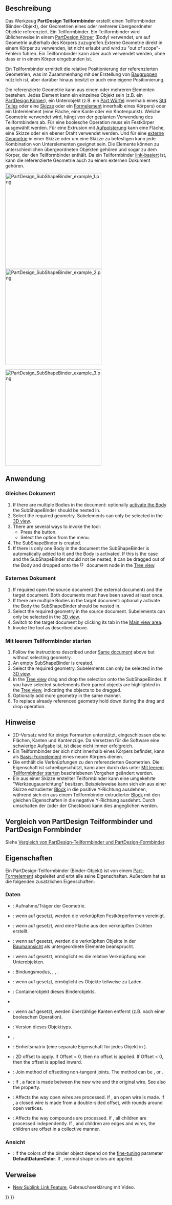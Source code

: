 <languages/>

{{Docnav/de
|[[PartDesign_ShapeBinder/de|FormBinder]]
|[[PartDesign_Clone/de|Klon]]
|[[PartDesign_Workbench/de|PartDesign]]
|IconL=PartDesign_ShapeBinder.svg
|IconR=PartDesign_Clone.svg
|IconC=Workbench_PartDesign.svg
}}

{{GuiCommand/de
|Name=PartDesign SubShapeBinder
|Name/de=PartDesign Teilformbinder
|Workbenches=[[PartDesign_Workbench/de|PartDesign]]
|MenuLocation=Part Design → Teilformbinder erstellen
|Version=0.19
|SeeAlso=[[PartDesign_Clone/de|PartDesign Klon]]
}}

<span id="Description"></span>
==Beschreibung==

Das Werkzeug '''PartDesign Teilformbinder''' erstellt einen Teilformbinder (Binder-Objekt), der Geometrien eines oder mehrerer übergeordneter Objekte referenziert. Ein Teilformbinder. Ein Teilformbinder wird üblicherweise in einem [[PartDesign_Body/de|PartDesign Körper]] (Body) verwendet, um auf Geometrie außerhalb des Körpers zuzugreifen.Externe Geometrie direkt in einem Körper zu verwenden, ist nicht erlaubt und wird zu "out of scope"-Fehlern führen. Ein Teilformbinder kann aber auch verwendet werden, ohne dass er in einem Körper eingebunden ist.

Ein Teilformbinder ermittelt die relative Positionierung der referenzierten Geometrien, was im Zusammenhang mit der Erstellung von [[Assembly/de|Baugruppen]] nützlich ist, aber darüber hinaus besitzt er auch eine eigene Positionierung.

Die referenzierte Geometrie kann aus einem oder mehreren Elementen bestehen. Jedes Element kann ein einzelnes Objekt sein (z.B. ein [[PartDesign_Body/de|PartDesign Körper]]), ein Unterobjekt (z.B. ein [[Part_Box/de|Part Würfel]] innerhalb eines [[Std_Part/de|Std Teiles]] oder eine [[PartDesign_NewSketch/de|Skizze]] oder ein [[PartDesign_Feature/de|Formelement]] innerhalb eines Körpers) oder ein Unterelement (eine Fläche, eine Kante oder ein Knotenpunkt). Welche Geometrie verwendet wird, hängt von der geplanten Verwendung des Teilformbinders ab. Für eine boolesche Operation muss ein Festkörper ausgewählt werden. Für eine Extrusion mit [[PartDesign_Pad|Aufpolsterung]] kann eine Fläche, eine Skizze oder ein ebener Draht verwendet werden. Und für eine [[Sketcher_External/de|externe Geometrie]] in einer Skizze oder um eine Skizze zu befestigen kann jede Kombination von Unterelementen geeignet sein. Die Elemente können zu unterschiedlichen übergeordneten Objekten gehören und sogar zu dem Körper, der den Teilformbinder enthält. Da ein Teilformbinder [[Std_LinkMake|link-basiert]] ist, kann die referenzierte Geometrie auch zu einem externen Dokument gehören.

[[File:PartDesign_SubShapeBinder_example_1.png|x300px]] [[File:PartDesign_SubShapeBinder_example_2.png|x300px]]
{{Caption|Links: zwei Festkörper, die in zwei separaten [[PartDesign_Body/de|Körpern]] erstellt wurden.<br> 
Rechts: zwei Teilformbinder, die Geometrien des ersten Körpers referenzieren, innerhalb des zweiten Körpers und an eine andere Position verschoben.}}

[[File:PartDesign_SubShapeBinder_example_3.png|x300px]]
{{Caption|Die beiden Teilfornbinder werden verwendet, um im zweiten Körper mit der [[PartDesign_Boolean/de|booleschen Operation]] Differenz einen Ausschnitt zu erstellen und mit [[PartDesign_Pad/de|Aufpolsterung]] einen Block hinzuzufügen.}}

<span id="Usage"></span>
==Anwendung==

<span id="Same_document"></span>
=== Gleiches Dokument ===

# If there are multiple Bodies in the document: optionally [[PartDesign_Body#Active_status|activate the Body]] the SubShapeBinder should be nested in.
# Select the required geometry. Subelements can only be selected in the [[3D_view|3D view]].
# There are several ways to invoke the tool:
#* Press the {{Button|[[Image:PartDesign_SubShapeBinder.svg|16px]] [[PartDesign_SubShapeBinder|PartDesign SubShapeBinder]]}} button.
#* Select the {{MenuCommand|Part Design → [[Image:PartDesign_SubShapeBinder.svg|16px]] Create a sub-object(s) shape binder}} option from the menu.
# The SubShapeBinder is created.
# If there is only one Body in the document the SubShapeBinder is automatically added to it and the Body is activated. If this is the case and the SubShapeBinder should not be nested, it can be dragged out of the Body and dropped onto the [[Image:Document.svg|16px]] document node in the [[Tree_view|Tree view]].

<span id="External_document"></span>
=== Externes Dokument ===

# If required open the source document (the external document) and the target document. Both documents must have been saved at least once.
# If there are multiple Bodies in the target document: optionally activate the Body the SubShapeBinder should be nested in.
# Select the required geometry in the source document. Subelements can only be selected in the [[3D_view|3D view]].
# Switch to the target document by clicking its tab in the [[Main_view_area|Main view area]].
# Invoke the tool as described above.

<span id="Start_with_empty_SubShapeBinder"></span>
===Mit leerem Teilformbinder starten===

# Follow the instructions described under [[#Same_document|Same document]] above but without selecting geometry.
# An empty SubShapeBinder is created.
# Select the required geometry. Subelements can only be selected in the [[3D_view|3D view]].
# In the [[Tree_view|Tree view]] drag and drop the selection onto the SubShapeBinder. If you have selected subelements their parent objects are highlighted in the [[Tree_view|Tree view]], indicating the objects to be dragged.
# Optionally add more geometry in the same manner.
# To replace already referenced geometry hold down {{KEY|Ctrl}} during the drag and drop operation.

<span id="Notes"></span>
==Hinweise==

* 2D-Versatz wird für einige Formarten unterstützt, eingeschlossen ebene Flächen, Kanten und Kantenzüge. Da Versetzen für die Software eine schwierige Aufgabe ist, ist diese nicht immer erfolgreich.
* Ein Teilformbinder der sich nicht innerhalb eines Körpers befindet, kann als [[PartDesign_Body/de#Basis Formelement|Basis-Formelement]] eines neuen Körpers dienen.
* Die {{PropertyData/de|Support}} enthält die Verknüpfungen zu den referenzierten Geometrien. Die Eigenschaft ist schreibgeschützt, kann aber durch das unter [[#Mit leerem Teilformbinder starten|Mit leerem Teilformbinder starten]] beschriebenen Vorgehen geändert werden.
* Ein aus einer Skizze erstellter Teilformbinder kann eine umgekehrte "Werkzeugausrichtung" besitzen. Beispielsweise kann sich ein aus einer Skizze extrudierter [[PartDesign_Pad/de|Block]] in die positive Y-Richtung ausdehnen, während sich ein aus einem Teilformbinder extrudierter [[PartDesign_Pad/de|Block]] mit den gleichen Eigenschaften in die negative Y-Richtung ausdehnt. Durch umschalten der {{PropertyData/de|Reversed}}  (oder der Checkbox) kann dies angeglichen werden.

<span id="PartDesign_SubShapeBinder_vs._PartDesign_ShapeBinder"></span>
==Vergleich von PartDesign Teilformbinder und PartDesign Formbinder==

Siehe [[PartDesign_ShapeBinder/de#Vergleich_von_PartDesign_Teilformbinder_und_PartDesign_Formbinder|Vergleich von PartDesign-Teilformbinder und PartDesign-Formbinder]].

<span id="Properties"></span>
== Eigenschaften ==

Ein PartDesign-Teilformbinder (Binder-Objekt) ist von einem [[Part_Feature/de|Part-Formelement]] abgeleitet und erbt alle seine Eigenschaften. Außerdem hat es die folgenden zusätzlichen Eigenschaften:

<span id="Data"></span>
=== Daten ===

{{TitleProperty|Base}}

* {{PropertyData/de|Support|XLinkSubList}}: Aufnahme/Träger der Geometrie.
* {{PropertyData/de|Fuse|Bool}}: wenn auf {{TRUE}} gesetzt, werden die verknüpften Festkörperformen vereinigt.
* {{PropertyData/de|Make Face|Bool}}: wenn auf {{TRUE}} gesetzt, wird eine Fläche aus den verknüpften Drähten erstellt.
* {{PropertyData/de|Claim Children|PropertyBool}}: wenn auf {{TRUE}} gesetzt, werden die verknüpften Objekte in der  [[Tree_view/de|Baumannsicht]] als untergeordnete Elemente beansprucht.
* {{PropertyData/de|Relative|Bool}}: wenn auf {{TRUE}} gesetzt, ermöglicht es die relative Verknüpfung von Unterobjekten.
* {{PropertyData/de|Bind Mode|Enumeration}}: Bindungsmodus, {{value|Synchronized}}, {{Value|Frozen}}, {{Value|Detached}}.
* {{PropertyData/de|Partial Load|Bool}}: wenn auf {{TRUE}} gesetzt, ermöglicht es Objekte teilweise zu Laden.
* {{PropertyData/de|Context|XLink|hidden}}: Containerobjekt dieses Binderobjekts.
* {{PropertyData/de|Bind Copy On Change|Enumeration}}
* {{PropertyData/de|Refine|Bool}}: wenn auf {{TRUE}} gesetzt, werden überzählige Kanten entfernt (z.B. nach einer booleschen Operation).
* {{PropertyData/de|_ Version|Integer|hidden}}: Version dieses Objekttyps.
* {{PropertyData/de|_ Copied Link|XLinkSub|hidden}}.

{{TitleProperty|Cache}}

* {{PropertyData/de|Cache_*|Matrix|hidden}}: Einheitsmatrix (eine separate Eigenschaft für jedes Objekt in {{PropertyData/de|Support}}).

{{TitleProperty|Offsetting}}

* {{PropertyData|Offset}}: 2D offset to apply. If Offset = 0, then no offset is applied. If Offset < 0, then the offset is applied inward.
* {{PropertyData|Offset Join Type}}: Join method of offsetting non-tangent joints. The method can be {{Value|Arcs}}, {{Value|Tangent}} or {{Value|Intersection}}.
* {{PropertyData|Offset Fill|Bool}}: If {{TRUE}}, a face is made between the new wire and the original wire. See also the {{PropertyData|Make Face}} property.
* {{PropertyData|Offset Open Result|Bool}}: Affects the way open wires are processed. If {{FALSE}}, an open wire is made. If {{TRUE}}, a closed wire is made from a double-sided offset, with rounds around open vertices.
* {{PropertyData|Offset Intersection|Bool}}: Affects the way compounds are processed. If {{FALSE}}, all children are processed independently. If {{TRUE}}, and children are edges and wires, the children are offset in a collective manner.

<span id="View"></span>
=== Ansicht ===

{{TitleProperty|Basis}}

* {{PropertyView|Use Binder Style|Bool}}: If {{TRUE}} the colors of the binder object depend on the [[Fine-tuning#PartDesign_Workbench|fine-tuning]] parameter '''DefaultDatumColor'''. If {{FALSE}}, normal shape colors are applied.

<span id="Links"></span>
== Verweise ==

* [https://forum.freecadweb.org/viewtopic.php?t=41450 New Sublink Link Feature], Gebrauchserklärung mit Video.


{{Docnav/de
|[[PartDesign_ShapeBinder/de|FormBinder]]
|[[PartDesign_Clone/de|Klon]]
|[[PartDesign_Workbench/de|PartDesign]]
|IconL=PartDesign_ShapeBinder.svg
|IconR=PartDesign_Clone.svg
|IconC=Workbench_PartDesign.svg
}}

{{PartDesign_Tools_navi{{#translation:}}}}
{{Userdocnavi{{#translation:}}}}
